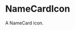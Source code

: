 
<Meta
  title="svg/icon/NameCardIcon"
  component={NameCardIcon}
  decorators={[withA11y]}
/>

# NameCardIcon

<Subtitle>A NameCard icon.</Subtitle>

<Preview>
  <Story name="24x24">
    <NameCardIcon style={{ height: "24px", width: "24px" }} />
  </Story>
</Preview>
